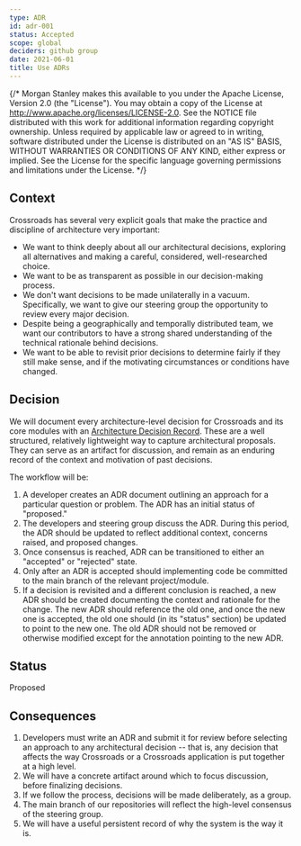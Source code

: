 ```yaml
---
type: ADR
id: adr-001
status: Accepted
scope: global
deciders: github group
date: 2021-06-01
title: Use ADRs
---
```


{/* Morgan Stanley makes this available to you under the Apache License, Version 2.0 (the "License"). You may obtain a copy of the License at http://www.apache.org/licenses/LICENSE-2.0. See the NOTICE file distributed with this work for additional information regarding copyright ownership. Unless required by applicable law or agreed to in writing, software distributed under the License is distributed on an "AS IS" BASIS, WITHOUT WARRANTIES OR CONDITIONS OF ANY KIND, either express or implied. See the License for the specific language governing permissions and limitations under the License. */}

## Context

Crossroads has several very explicit goals that make the practice and
discipline of architecture very important:

- We want to think deeply about all our architectural decisions,
  exploring all alternatives and making a careful, considered,
  well-researched choice.
- We want to be as transparent as possible in our decision-making
  process.
- We don't want decisions to be made unilaterally in a
  vacuum. Specifically, we want to give our steering group the
  opportunity to review every major decision.
- Despite being a geographically and temporally distributed team, we
  want our contributors to have a strong shared understanding of the
  technical rationale behind decisions.
- We want to be able to revisit prior decisions to determine fairly if
  they still make sense, and if the motivating circumstances or
  conditions have changed.

## Decision

We will document every architecture-level decision for Crossroads and its
core modules with an
[Architecture Decision Record](http://thinkrelevance.com/blog/2011/11/15/documenting-architecture-decisions). These
are a well structured, relatively lightweight way to capture
architectural proposals. They can serve as an artifact for discussion,
and remain as an enduring record of the context and motivation of past
decisions.

The workflow will be:

1. A developer creates an ADR document outlining an approach for a
   particular question or problem. The ADR has an initial status of "proposed."
2. The developers and steering group discuss the ADR. During this
   period, the ADR should be updated to reflect additional context,
   concerns raised, and proposed changes.
3. Once consensus is reached, ADR can be transitioned to either an
   "accepted" or "rejected" state.
4. Only after an ADR is accepted should implementing code be committed
   to the main branch of the relevant project/module.
5. If a decision is revisited and a different conclusion is reached, a
   new ADR should be created documenting the context and rationale for
   the change. The new ADR should reference the old one, and once the
   new one is accepted, the old one should (in its "status" section)
   be updated to point to the new one. The old ADR should not be
   removed or otherwise modified except for the annotation pointing to
   the new ADR.

## Status

Proposed

## Consequences

1. Developers must write an ADR and submit it for review before
   selecting an approach to any architectural decision -- that is, any
   decision that affects the way Crossroads or a Crossroads application is
   put together at a high level.
2. We will have a concrete artifact around which to focus discussion,
   before finalizing decisions.
3. If we follow the process, decisions will be made deliberately, as a group.
4. The main branch of our repositories will reflect the high-level
   consensus of the steering group.
5. We will have a useful persistent record of why the system is the way it is.
